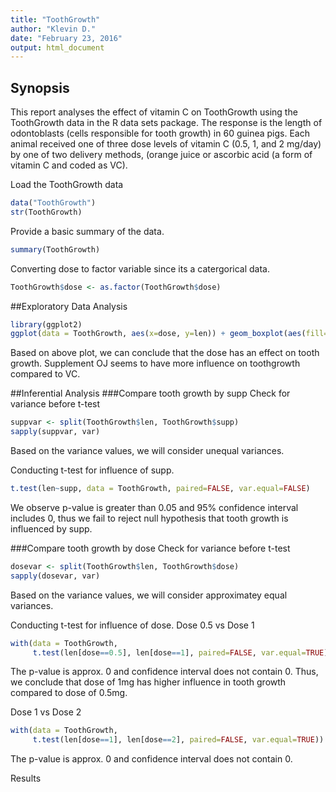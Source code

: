 ```yaml
---
title: "ToothGrowth"
author: "Klevin D."
date: "February 23, 2016"
output: html_document
---
```


Synopsis
--------
This report analyses the effect of vitamin C on ToothGrowth using the ToothGrowth data in the R data sets package. The response is the length of odontoblasts (cells responsible for tooth growth) in 60 guinea pigs. Each animal received one of three dose levels of vitamin C (0.5, 1, and 2 mg/day) by one of two delivery methods, (orange juice or ascorbic acid (a form of vitamin C and coded as VC).

Load the ToothGrowth data
```r
data("ToothGrowth")
str(ToothGrowth)
```

Provide a basic summary of the data.
```r
summary(ToothGrowth)
```
Converting dose to factor variable since its a catergorical data.
```r
ToothGrowth$dose <- as.factor(ToothGrowth$dose)
```

##Exploratory Data Analysis
```r
library(ggplot2)
ggplot(data = ToothGrowth, aes(x=dose, y=len)) + geom_boxplot(aes(fill=dose)) + facet_grid(.~supp)

```

Based on above plot, we can conclude that the dose has an effect on tooth growth. Supplement OJ seems to have more influence on toothgrowth compared to VC.

##Inferential Analysis
###Compare tooth growth by supp
Check for variance before t-test
```r
suppvar <- split(ToothGrowth$len, ToothGrowth$supp)
sapply(suppvar, var)
```
Based on the variance values, we will consider unequal variances.

Conducting t-test for influence of supp. 
```r
t.test(len~supp, data = ToothGrowth, paired=FALSE, var.equal=FALSE)
```
We observe p-value is greater than 0.05 and 95% confidence interval includes 0, thus we fail to reject null hypothesis that tooth growth is influenced by supp.

###Compare tooth growth by dose
Check for variance before t-test
```r
dosevar <- split(ToothGrowth$len, ToothGrowth$dose)
sapply(dosevar, var)
```
Based on the variance values, we will consider approximatey equal variances.

Conducting t-test for influence of dose. 
Dose 0.5 vs Dose 1
```r
with(data = ToothGrowth,
     t.test(len[dose==0.5], len[dose==1], paired=FALSE, var.equal=TRUE))
```
The p-value is approx. 0 and confidence interval does not contain 0. Thus, we conclude that dose of 1mg has higher influence in tooth growth compared to dose of 0.5mg.

Dose 1 vs Dose 2
```r
with(data = ToothGrowth,
     t.test(len[dose==1], len[dose==2], paired=FALSE, var.equal=TRUE))
```
The p-value is approx. 0 and confidence interval does not contain 0. 

Results
